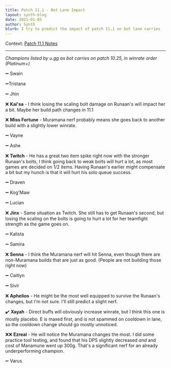 ```yaml
---
title: Patch 11.1 - Bot Lane Impact
layout: synth-blog
date: 2021-01-05
author: Synth
blurb: I try to predict the impact of patch 11.1 on bot lane carries
---
```


Context: [Patch 11.1 Notes](https://na.leagueoflegends.com/en-us/news/game-updates/patch-11-1-notes/)

***

*Champions listed by u.gg as bot carries on patch 10.25, in winrate order (Platinum+)*

➖ Swain

➖Tristana

➖ Jhin

❌ **Kai'sa** - I think losing the scaling bolt damage on Runaan's will impact her a bit. Maybe her build path changes in 11.1

❌ **Miss Fortune** - Muramana nerf probably means she goes back to another build with a slightly lower winrate.

➖ Vayne

➖ Ashe

❌ **Twitch** - He has a great two item spike right now with the stronger Runaan's bolts,
I think going back to weak bolts will hurt a lot, as most games are decided on 1/2 items.
Having Runaan's earlier might compensate a bit but my hunch is that it will hurt his solo queue success.

➖ Draven

➖ Kog'Maw

➖ Lucian

❌ **Jinx** - Same situation as Twitch. She still has to get Runaan's second, but losing the scaling on the bolts is going to
hurt a lot for her teamfight strength as the game goes on.

➖ Kalista

➖ Samira

❌ **Senna** - I think the Muramana nerf will hit Senna, even though there are non-Muramana builds that are just as good.
(People are not building those right now)

➖ Caitlyn

➖ Sivir

❌ **Aphelios** - He might be the most well equipped to survive the Runaan's changes, but I'm not sure. I'll still predict a slight nerf.

✔️ **Xayah** - Direct buffs will obviously increase winrate, but I think this one is mostly placebo.
E is maxed first, and is not spammed on cooldown in lane, so the cooldown change should go mostly unnoticed.

❌❌ **Ezreal** - He will notice the Muramana changes the most.
I did some practice tool testing, and found that his DPS slightly decreased *and* and cost of Manamune went up 300g.
That's a significant nerf for an already underperforming champion.

➖ Varus
